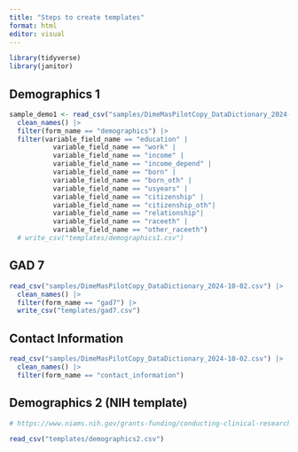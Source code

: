 ```yaml
---
title: "Steps to create templates"
format: html
editor: visual
---
```


```r
library(tidyverse)
library(janitor)
```

## Demographics 1

```r
sample_demo1 <- read_csv("samples/DimeMasPilotCopy_DataDictionary_2024-10-02.csv") |>
  clean_names() |> 
  filter(form_name == "demographics") |> 
  filter(variable_field_name == "education" |
           variable_field_name == "work" | 
           variable_field_name == "income" |
           variable_field_name == "income_depend" | 
           variable_field_name == "born" |
           variable_field_name == "born_oth" |
           variable_field_name == "usyears" |
           variable_field_name == "citizenship" |
           variable_field_name == "citizenship_oth"|
           variable_field_name == "relationship"| 
           variable_field_name == "raceeth" |
           variable_field_name == "other_raceeth")
  # write_csv("templates/demographics1.csv")

```

## GAD 7
```r
read_csv("samples/DimeMasPilotCopy_DataDictionary_2024-10-02.csv") |>
  clean_names() |> 
  filter(form_name == "gad7") |> 
  write_csv("templates/gad7.csv")
```

## Contact Information

```r
read_csv("samples/DimeMasPilotCopy_DataDictionary_2024-10-02.csv") |>
  clean_names() |> 
  filter(form_name == "contact_information") 
```

## Demographics 2 (NIH template)

```r
# https://www.niams.nih.gov/grants-funding/conducting-clinical-research/trial-policies-guidelines-templates/data-safety-monitoring-guidelines-policies/clinical-study-templates-forms

read_csv("templates/demographics2.csv")
```
